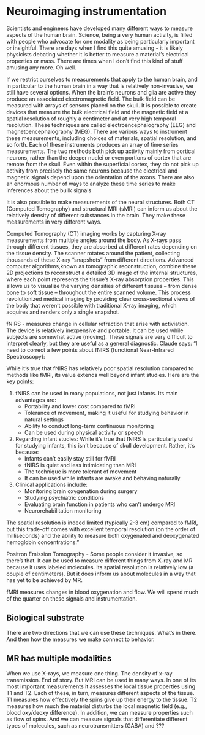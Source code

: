 # Neuroimaging instrumentation

Scientists and engineers have developed many different ways to measure aspects of the human brain. Science, being a very human activity, is filled with people who advocate for one modality as being particularly important or insightful.  There are days when I find this quite amusing - it is likely physicists debating whether it is better to measure a material's electrical properties or mass.  There are times when I don't find this kind of stuff amusing any more.  Oh well.

If we restrict ourselves to measurements that apply to the human brain, and in particular to the human brain in a way that is relatively non-invasive, we still have several options.  When the brain's neurons and glia are active they produce an associated electromagnetic field.  The bulk field can be measured with arrays of sensors placed on the skull.  It is possible to create devices that measure the bulk electrical field and the magnetic field at a spatial resolution of roughly a centimeter and at very high temporal resolution.  These techniques are called electroencephalography (EEG) and magnetoencephalography (MEG).  There are various ways to instrument these measurements, including choices of materials, spatial resolution, and so forth.  Each of these instruments produces an array of time series measurements.  The two methods both pick up activity mainly from cortical neurons, rather than the deeper nuclei or even portions of cortex that are remote from the skull.  Even within the superficial cortex, they do not pick up activity from precisely the same neurons because the electrical and magnetic signals depend upon the orientation of the axons. There are also an enormous number of ways to analyze these time series to make inferences about the builk signals

It is also possible to make measurements of the neural structures.  Both CT (Computed Tomography) and structural MRI (sMRI) can inform us about the relatively density of different substances in the brain.  They make these measurements in very different ways.

Computed Tomography (CT) imaging works by capturing X-ray measurements from multiple angles around the body. As X-rays pass through different tissues, they are absorbed at different rates depending on the tissue density. The scanner rotates around the patient, collecting thousands of these X-ray "snapshots" from different directions. Advanced computer algorithms,known as tomographic reconstruction, combine these 2D projections to reconstruct a detailed 3D image of the internal structures, where each point represents the tissue's X-ray absorption properties. This allows us to visualize the varying densities of different tissues – from dense bone to soft tissue – throughout the entire scanned volume. This process revolutionized medical imaging by providing clear cross-sectional views of the body that weren't possible with traditional X-ray imaging, which acquires and renders only a single snapshot. 

fNIRS - measures change in cellular refraction that arise with activiation.  The device is relatively inexpensive and portable.  It can be used while subjects are somewhat active (moving). These signals are very difficult to interpret clearly, but they are useful as a general diagnostic.  Claude says:  "I need to correct a few points about fNIRS (functional Near-Infrared Spectroscopy):

While it's true that fNIRS has relatively poor spatial resolution compared to methods like fMRI, its value extends well beyond infant studies. Here are the key points:

1. fNIRS can be used in many populations, not just infants. Its main advantages are:
   - Portability and lower cost compared to fMRI
   - Tolerance of movement, making it useful for studying behavior in natural settings
   - Ability to conduct long-term continuous monitoring
   - Can be used during physical activity or speech

2. Regarding infant studies: While it's true that fNIRS is particularly useful for studying infants, this isn't because of skull development. Rather, it's because:
   - Infants can't easily stay still for fMRI
   - fNIRS is quiet and less intimidating than MRI
   - The technique is more tolerant of movement
   - It can be used while infants are awake and behaving naturally

3. Clinical applications include:
   - Monitoring brain oxygenation during surgery
   - Studying psychiatric conditions
   - Evaluating brain function in patients who can't undergo MRI
   - Neurorehabilitation monitoring

The spatial resolution is indeed limited (typically 2-3 cm) compared to fMRI, but this trade-off comes with excellent temporal resolution (on the order of milliseconds) and the ability to measure both oxygenated and deoxygenated hemoglobin concentrations."

Positron Emission Tomography - Some people consider it invasive, so there's that.  It can be used to measure different things from X-ray and MR because it uses labeled molecules.  Its spatial resolution is relatively low (a couple of centimeters).  But it does inform us about molecules in a way that has yet to be achieved by MR.

fMRI  measures changes in blood oxygenation and flow.  We will spend much of the quarter on these signals and instrumentation.

## Biological substrate

There are two directions that we can use these techniques. What's in there.  And then how the measures we make connect to behavior.

## MR has multiple modalities

When we use X-rays, we measure one thing.  The density of x-ray transmission.  End of story.  But MRI can be used in many ways.  In one of its most important measurements it assesses the local tissue properties using T1 and T2.  Each of these, in turn, measures different aspects of the tissue.  T1 measures how effectively the spins give up their energy to the tissue.  T2 measures how much the material disturbs the local magnetic field (e.g., blood oxy/deoxy difference).  In addition, we can measure properties such as flow of spins.  And we can measure signals that differentiate different types of molecules, such as neurotransmitters (GABA) and ???




